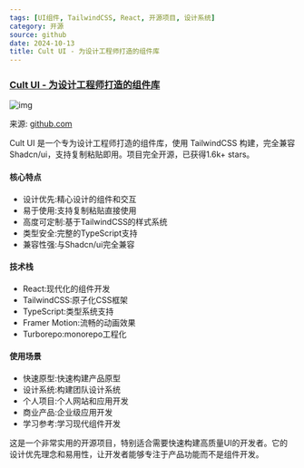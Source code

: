 ```yaml
---
tags: [UI组件, TailwindCSS, React, 开源项目, 设计系统]
category: 开源
source: github
date: 2024-10-13
title: Cult UI - 为设计工程师打造的组件库
---
```


### [Cult UI - 为设计工程师打造的组件库](https://github.com/nolly-studio/cult-ui)

![img](https://img.mengpeng.tech/i/2024/12/06/67528981dfdee.webp)

来源: [github.com](https://github.com/nolly-studio/cult-ui)

Cult UI 是一个专为设计工程师打造的组件库，使用 TailwindCSS 构建，完全兼容 Shadcn/ui，支持复制粘贴即用。项目完全开源，已获得1.6k+ stars。

#### 核心特点
- 设计优先:精心设计的组件和交互
- 易于使用:支持复制粘贴直接使用
- 高度可定制:基于TailwindCSS的样式系统
- 类型安全:完整的TypeScript支持
- 兼容性强:与Shadcn/ui完全兼容

#### 技术栈
- React:现代化的组件开发
- TailwindCSS:原子化CSS框架
- TypeScript:类型系统支持
- Framer Motion:流畅的动画效果
- Turborepo:monorepo工程化

#### 使用场景
- 快速原型:快速构建产品原型
- 设计系统:构建团队设计系统
- 个人项目:个人网站和应用开发
- 商业产品:企业级应用开发
- 学习参考:学习现代组件开发

这是一个非常实用的开源项目，特别适合需要快速构建高质量UI的开发者。它的设计优先理念和易用性，让开发者能够专注于产品功能而不是组件开发。 